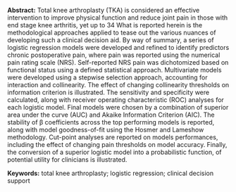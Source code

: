<span>**Abstract:**</span> Total knee arthroplasty (TKA) is considered an effective intervention to
improve physical function and reduce joint pain in those with end stage
knee arthritis, yet up to 34 What is reported herein is the
methodological approaches applied to tease out the various nuances of
developing such a clinical decision aid. By way of summary, a series of
logistic regression models were developed and refined to identify
predictors chronic postoperative pain, where pain was reported using the
numerical pain rating scale (NRS). Self-reported NRS pain was
dichotomized based on functional status using a defined statistical
approach. Multivariate models were developed using a stepwise selection
approach, accounting for interaction and collinearity. The effect of
changing collinearity thresholds on information criterion is
illustrated. The sensitivity and specificity were calculated, along with
receiver operating characteristic (ROC) analyses for each logistic
model. Final models were chosen by a combination of superior area under
the curve (AUC) and Akaike Information Criterion (AIC). The stability of
β coefficients across the top performing models is reported, along with
model goodness-of-fit using the Hosmer and Lameshow methodology.
Cut-point analyses are reported on models performances, including the
effect of changing pain thresholds on model accuracy. Finally, the
conversion of a superior logistic model into a probabilistic function,
of potential utility for clinicians is illustrated.

<span>**Keywords:**</span> total knee arthroplasty; logistic regression; clinical
decision support
